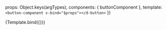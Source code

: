 

<Meta
  title="MDX/Button"
  component={buttonComponent}
/>

  props: Object.keys(argTypes),
  components: { buttonComponent },
  template: `
    <button-component v-bind="$props"></d-button>
  `
})

<Canvas>
  <Story
    name="Primary"
    args={{
      label: 'Button label',
    }}
  >
    {Template.bind({})}
  </Story>
</Canvas>
